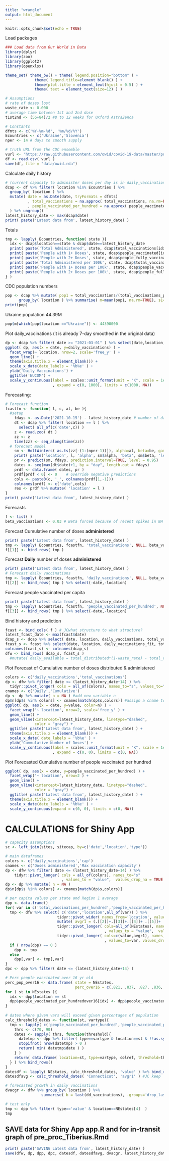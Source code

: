 ```yaml
---
title: "wrangle"
output: html_document
---
```


```r
knitr::opts_chunk$set(echo = TRUE)
```

Load packages
```r
### Load data from Our World in Data
library(dplyr)
library(zoo)
library(ggplot2)
library(openxlsx)

theme_set( theme_bw() + theme( legend.position="bottom" ) +
             theme( legend.title=element_blank() ) +
             theme(plot.title = element_text(hjust = 0.5) ) +
             theme( text = element_text(size=12) ) )

# Assumptions
# rate of doses lost
waste_rate <- 0.000
# average time between 1st and 2nd dose
t1st2nd <- (56+84)/2 #8 to 12 weeks for Oxford AstraZenca

# Constants
dfmts <- c('%Y-%m-%d', '%m/%d/%Y')
Ecountries <- c('Ukraine','Slovenia')
nper <- 14 # days to smooth supply

# truth URL from the CDC ensemble 
vurl <- 'https://raw.githubusercontent.com/owid/covid-19-data/master/public/data/vaccinations/vaccinations.csv'
df <- read.csv( vurl )
save(df, file = "data/owid.rda")
```

Calculate daily history
```r
# (current capacity to administer doses per day is in daily_vaccinations - 7-day moving avg)
dcap <- df %>% filter( location %in% Ecountries ) %>% 
  group_by( location ) %>%
  mutate( date = as.Date(date, tryFormats = dfmts)
          , total_vaccinations = na.approx( total_vaccinations, na.rm=FALSE ) #replace NA by interpolation
          , people_vaccinated_per_hundred = na.approx( people_vaccinated_per_hundred, na.rm=FALSE )
  ) %>% ungroup()
latest_history_date <- max(dcap$date)
print( paste('Latest data from', latest_history_date) )
```

Totals
```r
tmp <- lapply( Ecountries, function( state ){
  idx <- dcap$location==state & dcap$date==latest_history_date
  print( paste('Total Administered', state, dcap$total_vaccinations[idx]) )
  print( paste('People with 1+ Doses', state, dcap$people_vaccinated[idx]) )
  print( paste('People with 2+ Doses', state, dcap$people_fully_vaccinated[idx]) )
  print( paste('Total Administered per 100k', state, dcap$total_vaccinations_per_hundred[idx]*1000) )
  print( paste('People with 1+ Doses per 100k', state, dcap$people_vaccinated_per_hundred[idx]*1000) )
  print( paste('People with 2+ Doses per 100k', state, dcap$people_fully_vaccinated_per_hundred[idx]*1000) )
} )
```

CDC population numbers
```r
pop <- dcap %>% mutate( pop1 = total_vaccinations/(total_vaccinations_per_hundred/100)) %>%
      group_by( location ) %>% summarise( m=mean(pop1, na.rm=TRUE), s1=sd(pop1, na.rm=TRUE), .groups='drop_last' )
print(pop)
```

Ukraine population 44.39M
```r
pop$m[which(pop$location =="Ukraine")] <- 44390000
```

Plot daily_vaccinations (it is already 7-day smoothed in the original data)
```r
dp <- dcap %>% filter( date >= "2021-03-01" ) %>% select(date,location,daily_vaccinations) 
ggplot( dp, aes(x = date, y=daily_vaccinations) ) +
  facet_wrap(~ location, nrow=2, scale='free_y' ) +
  geom_line() + 
  theme(axis.title.x = element_blank()) +
  scale_x_date(date_labels = '%b%e' ) +
  ylab('Daily Vaccinations') +
  ggtitle('EUCOM') +
  scale_y_continuous(label = scales::unit_format(unit = "K", scale = 1e-3, sep = "")
                     , expand = c(0, 1000), limits = c(1000, NA))
```

Forecasting: 
```r
# Forecast function
fcastfn <- function( l, c, al, be ){
  #setup
    fdays <- as.Date('2021-10-15') - latest_history_date # number of days to forecast
    dt <- dcap %>% filter( location == l ) %>% 
      select( all_of(c('date',c)) ) 
    z <- read.zoo( dt )
    zz <- z
    time(zz) <- seq_along(time(zz))
  # forecast model
    sm <- HoltWinters( as.ts(zz[-(1:(nper-1))]), alpha=al, beta=be, gamma=FALSE )
    print( paste('location', l, 'alpha', sm$alpha, 'beta', sm$beta, 'level', sm$coefficients['a'], 'trend', sm$coefficients['b']) )
    pr <- predict(sm, fdays, prediction.interval=TRUE, level = 0.95)
    dates <- seq(max(dt$date)+1, by = "day", length.out = fdays)
    prdf <- data.frame( dates, pr ) 
    prdf[prdf < 0] <- 0    # override negative predictions
    cols <- paste0(c, '_', colnames(prdf[1,-1]))
    colnames(prdf) <- c('date',cols)
    res <- prdf %>% mutate( 'location' = l )
}
print( paste('Latest data from', latest_history_date) )
```

Forecasts
```r
f <- list( )
beta_vaccinations <- 0.03 # Beta forced because of recent spikes in NH
```

Forecast Cumulative number of doses **administered**
```r
print( paste('Latest data from', latest_history_date) )
tmp <- lapply( Ecountries, fcastfn, 'total_vaccinations', NULL, beta_vaccinations )  # first argument, function, optional arguments
f[[1]] <- bind_rows( tmp ) 
```

Forecast **Daily** number of doses **administered**
```r
print( paste('Latest data from', latest_history_date) )
# Forecast daily vaccinations
tmp <- lapply( Ecountries, fcastfn, 'daily_vaccinations', NULL, beta_vaccinations ) # first argument, function, optional arguments
f[[2]] <- bind_rows( tmp ) %>% select(-date,-location)
```

Forecast people vaccinated per capita
```r
print( paste('Latest data from', latest_history_date) )
tmp <- lapply( Ecountries, fcastfn, 'people_vaccinated_per_hundred', NULL, beta_vaccinations ) # first argument, function, optional arguments
f[[3]] <- bind_rows( tmp ) %>% select(-date,-location)
```

Bind history and prediction
```r
fcast <- bind_cols( f ) # JCwhat structure to what structure?
latest_fcast_date <- max(fcast$date)
dcap_s <- dcap %>% select( date, location, daily_vaccinations, total_vaccinations, people_vaccinated_per_hundred)
fcast_s <- fcast %>% select(date, location, daily_vaccinations_fit, total_vaccinations_fit, people_vaccinated_per_hundred_fit)
colnames(fcast_s) <- colnames(dcap_s)
dfw <- bind_rows( dcap_s, fcast_s ) 
  #mutate( daily_available = total_distributed*(1-waste_rate) - total_vaccinations ) # total availability level
```

Plot Forecast of Cumulative number of doses distributed & administered
```r
colors <- c('daily_vaccinations','total_vaccinations')
dp <- dfw %>% filter( date <= (latest_history_date+14) ) %>%
  tidyr::pivot_longer( cols = all_of(colors), names_to="s", values_to="value", values_drop_na=TRUE ) #change "colors" vars into 1 column with associated value
cnames <- c('Daily','Cumulative')
dp <- dp %>% mutate( n = NA ) #add new variable n
dp$n[dp$s %in% colors] <- cnames[match(dp$s,colors)] #assign a cname to each 
ggplot( dp, aes(x = date, y=value, color=n) ) +
  facet_wrap('~ location', nrow=2, scale='free_y' ) +
  geom_line() + 
  geom_vline(xintercept=latest_history_date, linetype="dashed", 
             color = "gray") +  
  ggtitle( paste('Latest data from', latest_history_date) ) +
  theme(axis.title.x = element_blank()) +
  scale_x_date( date_labels = '%b%e' ) +
  ylab('Cummulative Number of Doses') +
  scale_y_continuous(label = scales::unit_format(unit = "K", scale = 1e-3, sep = "")
                     , expand = c(0, 0), limits = c(0, NA))
```

Plot Forecasted Cumulative number of people vaccinated per hundred
```r
ggplot( dp, aes(x = date, y=people_vaccinated_per_hundred) ) +
  facet_wrap('~ location', nrow=2 ) +
  geom_line() + 
  geom_vline(xintercept=latest_history_date, linetype="dashed", 
             color = "gray") +  
  ggtitle( paste('Latest data from', latest_history_date) ) +
  theme(axis.title.x = element_blank()) +
  scale_x_date(date_labels = '%b%e' ) +
  scale_y_continuous(expand = c(0, 0), limits = c(0, NA))
```



# CALCULATIONS for Shiny App
```r
# capacity assumptions
sc <- left_join(sites, sitecap, by=c('date','location','type')) 

# main dataframes
colors <- c('daily_vaccinations','cap')
cnames <- c('Doses administered','Max vaccination capacity')
dp <- dfw %>% filter( date <= (latest_history_date+14) ) %>% 
    tidyr::pivot_longer( cols = all_of(colors), names_to="s" 
                         , values_to = "value",  values_drop_na = TRUE )
dp <- dp %>% mutate( n = NA )
dp$n[dp$s %in% colors] <- cnames[match(dp$s,colors)]

# per capita values per state and Region 1 average
dpp <- data.frame()
for( var in c('total_vaccinations_per_hundred','people_vaccinated_per_hundred') ){
  tmp <- dfw %>% select( c('date','location',all_of(var)) ) %>%
                       tidyr::pivot_wider( names_from='location', values_from=var ) %>%
                       mutate( avgr1 = (.[[2]]+.[[3]]+.[[4]]+ .[[5]]+ .[[6]]+ .[[7]]) /6 ) %>%
                       tidyr::pivot_longer( cols=all_of(NEstates), names_to="location" 
                                            , values_to = "value",  values_drop_na=FALSE ) %>%
                       tidyr::pivot_longer( cols=c(value,avgr1), names_to="type" 
                                            , values_to=var, values_drop_na=FALSE ) 
  if ( nrow(dpp) == 0 )
    dpp <- tmp
  else
    dpp[,var] <- tmp[,var]
}
dpc <- dpp %>% filter( date <= (latest_history_date+14) )

# Perc people vaccinated over 16 yr old
perc_pop_over16 <- data.frame( state = NEstates,
                               perc_over16 = c(.821, .837, .827, .836, .83, .84) )
for ( st in NEstates ){
  idx <- dpp$location == st
  dpp$people_vaccinated_per_hundredover16[idx] <- dpp$people_vaccinated_per_hundred[idx] / perc_pop_over16$perc_over16[perc_pop_over16$state==st]
}
  
# dates where given vars will exceed given percentages of population
calc_threshold_dates <- function(st, vartype){
  tmp <- lapply( c('people_vaccinated_per_hundred','people_vaccinated_per_hundredover16'), function(colref){
    thrs <- c(70, 90)
    dates <- sapply( thrs, function(threshold){
      datetmp <- dpp %>% filter( type==vartype & location==st & !!as.symbol(colref)>=threshold )
      stopifnot( nrow(datetmp) > 0 )
      return( min( datetmp$date ) )
    } )
    return( data.frame( location=st, type=vartype, colref, threshold=thrs, date=as.Date(dates) ) )
  } ) %>% bind_rows()
}
datesdf <- lapply( NEstates, calc_threshold_dates, 'value' ) %>% bind_rows() %>% tidyr::pivot_wider( names_from=colref, values_from=date )
datesdfavg <- calc_threshold_dates( 'Connecticut', 'avgr1' ) #JC keep

# forecasted growth in daily vaccinations
dvacgr <- dfw %>% group_by( location ) %>%
                summarise( b = last(dd_vaccinations), .groups='drop_last' )
```
```r
# test only
tmp <- dpp %>% filter( type=='value' & location==NEstates[4]  )
tmp
```


## SAVE data for Shiny App app.R and for in-transit graph of pre_proc_Tiberius.Rmd
```r
print( paste('SAVING Latest data from', latest_history_date) )
save(dfw, dp, dpp, dpc, datesdf, datesdfavg, dvacgr, latest_history_date, sc, pop, NEstates, stock7d,  file='app/app.RData')
```

